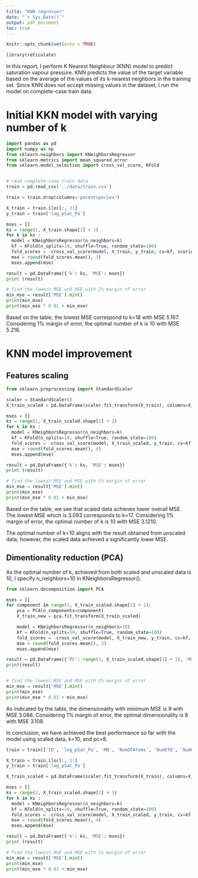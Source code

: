 ```yaml
---
title: "KNN regressor"
date: "`r Sys.Date()`"
output: pdf_document
toc: true
---
```


```r
knitr::opts_chunk$set(echo = TRUE)

library(reticulate)

```


In this report, I perform K Nearest Neighbour (KNN) model to predict saturation vapour pressure. KNN predicts the value of the target variable based on the average of the values of its k-nearest neighbors in the training set. Since KNN does not accept missing values in the dataset, I run the model on complete-case train data. 

# Initial KKN model with varying number of k


```python
import pandas as pd
import numpy as np
from sklearn.neighbors import KNeighborsRegressor
from sklearn.metrics import mean_squared_error
from sklearn.model_selection import cross_val_score, KFold


# read complete-case train data
train = pd.read_csv('../data/train.csv')

train = train.drop(columns='parentspecies')

X_train = train.iloc[:, 2:]
y_train = train['log_pSat_Pa']

mses = []
ks = range(1, X_train.shape[1] + 1)
for k in ks : 
  model = KNeighborsRegressor(n_neighbors=k) 
  kf = KFold(n_splits=10, shuffle=True, random_state=100) 
  fold_scores = -cross_val_score(model, X_train, y_train, cv=kf, scoring='neg_mean_squared_error') 
  mse = round(fold_scores.mean(), 3)
  mses.append(mse)

result = pd.DataFrame({'k': ks, 'MSE': mses}) 
print (result)    

# find the lowest MSE and MSE with 1% margin of error
min_mse = result['MSE'].min()
print(min_mse)
print(min_mse * 0.01 + min_mse)


```

Based on the table, the lowest MSE correspond to k=18 with MSE 5.167. Considering 1% margin of error, the optimal number of k is 10 with MSE 5.216.  

# KNN model improvement

## Features scaling

```python
from sklearn.preprocessing import StandardScaler

scaler = StandardScaler() 
X_train_scaled = pd.DataFrame(scaler.fit_transform(X_train), columns=X_train.columns) 

mses = []
ks = range(1, X_train_scaled.shape[1] + 1)
for k in ks : 
  model = KNeighborsRegressor(n_neighbors=k) 
  kf = KFold(n_splits=10, shuffle=True, random_state=100) 
  fold_scores = -cross_val_score(model, X_train_scaled, y_train, cv=kf, scoring='neg_mean_squared_error') 
  mse = round(fold_scores.mean(), 4)
  mses.append(mse)

result = pd.DataFrame({'k': ks, 'MSE': mses}) 
print (result)    

# find the lowest MSE and MSE with 1% margin of error
min_mse = result['MSE'].min()
print(min_mse)
print(min_mse * 0.01 + min_mse)


```
Based on the table, we see that scaled data achieves lower overall MSE. The lowest MSE which is 3.093 corresponds to k=17. Considering 1% margin of error, the optimal number of k is 10 with MSE 3.1210. 

The optimal number of k=10 aligns with the result obtained from unscaled data; however, the scaled data achieved a significantly lower MSE.


## Dimentionality reduction (PCA)

As the optimal number of k, achieved from both scaled and unscaled data is 10, I specify n_neighbors=10 in KNeighborsRegressor().

```python
from sklearn.decomposition import PCA

mses = []
for component in range(1, X_train_scaled.shape[1] + 1):
    pca = PCA(n_components=component)
    X_train_new = pca.fit_transform(X_train_scaled)

    model = KNeighborsRegressor(n_neighbors=10)  
    kf = KFold(n_splits=10, shuffle=True, random_state=100)
    fold_scores = -cross_val_score(model, X_train_new, y_train, cv=kf, scoring='neg_mean_squared_error')
    mse = round(fold_scores.mean(), 3)
    mses.append(mse)

result = pd.DataFrame({'PC': range(1, X_train_scaled.shape[1] + 1), 'MSE': mses})
print(result)


# find the lowest MSE and MSE with 1% margin of error
min_mse = result['MSE'].min()
print(min_mse)
print(min_mse * 0.01 + min_mse)

```

As indicated by the table, the dimensionality with minimum MSE is 9 with MSE 3.088. Considering 1% margin of error, the optimal dimensionality is 8 with MSE 3.108. 

In conclusion, we have achieved the best performance so far with the model using scaled data, k=10, and pc=8.

```python

train = train[['ID', 'log_pSat_Pa', 'MW', 'NumOfAtoms', 'NumOfO', 'NumOfC', 'NumOfConf', 'NumOfConfUsed', 'NumHBondDonors', 'hydroxyl (alkyl)', 'NumOfN', 'carboxylic acid', 'carbonylperoxynitrate', 'hydroperoxide', 'nitroester', 'carbonylperoxyacid']]

X_train = train.iloc[:, 2:]
y_train = train['log_pSat_Pa']

X_train_scaled = pd.DataFrame(scaler.fit_transform(X_train), columns=X_train.columns) 

mses = []
ks = range(1, X_train_scaled.shape[1] + 1)
for k in ks : 
  model = KNeighborsRegressor(n_neighbors=k) 
  kf = KFold(n_splits=10, shuffle=True, random_state=100) 
  fold_scores = -cross_val_score(model, X_train_scaled, y_train, cv=kf, scoring='neg_mean_squared_error') 
  mse = round(fold_scores.mean(), 4)
  mses.append(mse)

result = pd.DataFrame({'k': ks, 'MSE': mses}) 
print (result)    

# find the lowest MSE and MSE with 1% margin of error
min_mse = result['MSE'].min()
print(min_mse)
print(min_mse * 0.01 + min_mse)



```

